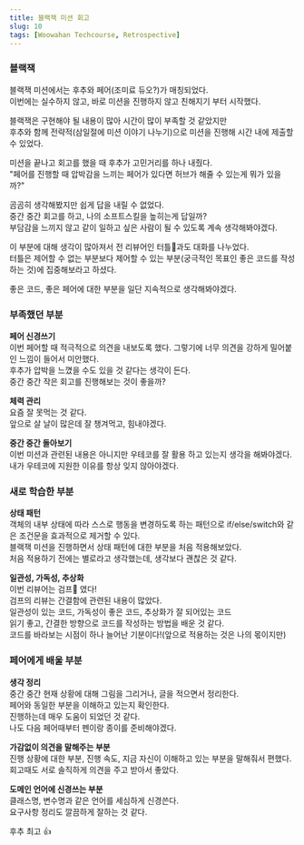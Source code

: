 ```yaml
---
title: 블랙잭 미션 회고
slug: 10
tags: [Woowahan Techcourse, Retrospective]
---
```


### 블랙잭

블랙잭 미션에서는 후추와 페어(조미료 듀오?)가 매칭되었다.  
이번에는 실수하지 않고, 바로 미션을 진행하지 않고 친해지기 부터 시작했다.  

블랙잭은 구현해야 될 내용이 많아 시간이 많이 부족할 것 같았지만  
후추와 함께 전략적(삼일절에 미션 이야기 나누기)으로 미션을 진행해 시간 내에 제출할 수 있었다.  

미션을 끝나고 회고를 했을 때 후추가 고민거리를 하나 내줬다.  
"페어를 진행할 때 압박감을 느끼는 페어가 있다면 허브가 해줄 수 있는게 뭐가 있을까?"  

곰곰히 생각해봤지만 쉽게 답을 내릴 수 없었다.  
중간 중간 회고를 하고, 나의 소프트스킬을 높히는게 답일까?  
부담감을 느끼지 않고 같이 일하고 싶은 사람이 될 수 있도록 계속 생각해봐야겠다.  

이 부분에 대해 생각이 많아져서 전 리뷰어인 터틀🐢과도 대화를 나누었다.  
터틀은 제어할 수 없는 부분보다 제어할 수 있는 부분(궁극적인 목표인 좋은 코드를 작성하는 것)에 집중해보라고 하셨다.  

좋은 코드, 좋은 페어에 대한 부분을 일단 지속적으로 생각해봐야겠다.

### 부족했던 부분

**페어 신경쓰기**  
이번 페어할 때 적극적으로 의견을 내보도록 했다. 그렇기에 너무 의견을 강하게 밀어붙인 느낌이 들어서 미안했다.  
후추가 압박을 느꼈을 수도 있을 것 같다는 생각이 든다.  
중간 중간 작은 회고를 진행해보는 것이 좋을까?

**체력 관리**  
요즘 잘 못먹는 것 같다.  
앞으로 살 날이 많은데 잘 챙겨먹고, 힘내야겠다.

**중간 중간 돌아보기**  
이번 미션과 관련된 내용은 아니지만 우테코를 잘 활용 하고 있는지 생각을 해봐야겠다.  
내가 우테코에 지원한 이유를 항상 잊지 않아야겠다.  

### 새로 학습한 부분

**상태 패턴**  
객체의 내부 상태에 따라 스스로 행동을 변경하도록 하는 패턴으로 if/else/switch와 같은 조건문을 효과적으로 제거할 수 있다.  
블랙잭 미션을 진행하면서 상태 패턴에 대한 부분을 처음 적용해보았다.  
처음 적용하기 전에는 별로라고 생각했는데, 생각보다 괜찮은 것 같다.  

**일관성, 가독성, 추상화**  
이번 리뷰어는 검프🍫 였다!  
검프의 리뷰는 간결함에 관련된 내용이 많았다.  
일관성이 있는 코드, 가독성이 좋은 코드, 추상화가 잘 되어있는 코드  
읽기 좋고, 간결한 방향으로 코드를 작성하는 방법을 배운 것 같다.  
코드를 바라보는 시점이 하나 늘어난 기분이다!(앞으로 적용하는 것은 나의 몫이지만)  

### 페어에게 배울 부분

**생각 정리**  
중간 중간 현재 상황에 대해 그림을 그리거나, 글을 적으면서 정리한다.  
페어와 동일한 부분을 이해하고 있는지 확인한다.  
진행하는데 매우 도움이 되었던 것 같다.  
나도 다음 페어때부터 펜이랑 종이를 준비해야겠다.

**가감없이 의견을 말해주는 부분**  
진행 상황에 대한 부분, 진행 속도, 지금 자신이 이해하고 있는 부분을 말해줘서 편했다.  
회고때도 서로 솔직하게 의견을 주고 받아서 좋았다.  

**도메인 언어에 신경쓰는 부분**  
클래스명, 변수명과 같은 언어를 세심하게 신경쓴다.  
요구사항 정리도 깔끔하게 잘하는 것 같다.  

후추 최고 👍